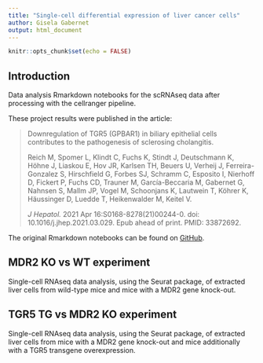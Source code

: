 ```yaml
---
title: "Single-cell differential expression of liver cancer cells"
author: Gisela Gabernet
output: html_document
---
```


```r
knitr::opts_chunk$set(echo = FALSE)
```

## Introduction

Data analysis Rmarkdown notebooks for the scRNAseq data after processing with the cellranger pipeline.

These project results were published in the article:

> Downregulation of TGR5 (GPBAR1) in biliary epithelial cells contributes to the pathogenesis of sclerosing cholangitis.
>
> Reich M, Spomer L, Klindt C, Fuchs K, Stindt J, Deutschmann K, Höhne J, Liaskou E, Hov JR, Karlsen TH, Beuers U, Verheij J, Ferreira-Gonzalez S, Hirschfield G, Forbes SJ, Schramm C, Esposito I, Nierhoff D, Fickert P, Fuchs CD, Trauner M, García-Beccaria M, Gabernet G, Nahnsen S, Mallm JP, Vogel M, Schoonjans K, Lautwein T, Köhrer K, Häussinger D, Luedde T, Heikenwalder M, Keitel V.
>
> _J Hepatol._ 2021 Apr 16:S0168-8278(21)00244-0.
> doi: 10.1016/j.jhep.2021.03.029. Epub ahead of print. PMID: 33872692.

The original Rmarkdown notebooks can be found on [GitHub](https://github.com/ggabernet/scrnaseq-downstream).

## MDR2 KO vs WT experiment

Single-cell RNAseq data analysis, using the Seurat package, of extracted liver cells from wild-type mice and mice with a MDR2 gene knock-out.

## TGR5 TG vs MDR2 KO experiment

Single-cell RNAseq data analysis, using the Seurat package, of extracted liver cells from mice with a MDR2 gene knock-out and mice additionally with a TGR5 transgene overexpression.